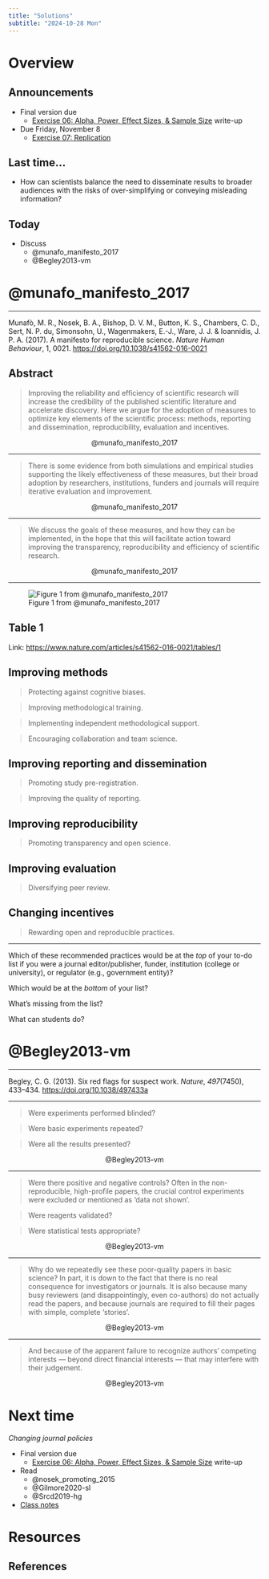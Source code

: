 ```yaml
---
title: "Solutions"
subtitle: "2024-10-28 Mon"
---
```


# Overview

## Announcements

- [Final version due]{.orange_due}
    - [Exercise 06: Alpha, Power, Effect Sizes, & Sample Size](../exercises/ex06-apes.qmd) write-up
- [Due Friday, November 8]{.orange_due}
    - [Exercise 07: Replication](../exercises/ex07-replication.qmd)

## Last time...

- How can scientists balance the need to disseminate results to broader audiences with the risks of over-simplifying or conveying misleading information?

## Today

- Discuss
    - @munafo_manifesto_2017
    - @Begley2013-vm

# @munafo_manifesto_2017

---

Munafò, M. R., Nosek, B. A., Bishop, D. V. M., Button, K. S., Chambers, C. D., Sert, N. P. du, Simonsohn, U., Wagenmakers, E.-J., Ware, J. J. & Ioannidis, J. P. A. (2017). A manifesto for reproducible science. *Nature Human Behaviour*, 1, 0021. <https://doi.org/10.1038/s41562-016-0021>

## Abstract

>Improving the reliability and efficiency of scientific research will increase the credibility of the published scientific literature and accelerate discovery. Here we argue for the adoption of measures to optimize key elements of the scientific process: methods, reporting and dissemination, reproducibility, evaluation and incentives. 

<p style="text-align:center;">
@munafo_manifesto_2017
</p>

---

>There is some evidence from both simulations and empirical studies supporting the likely effectiveness of these measures, but their broad adoption by researchers, institutions, funders and journals will require iterative evaluation and improvement. 

<p style="text-align:center;">
@munafo_manifesto_2017
</p>

---

>We discuss the goals of these measures, and how they can be implemented, in the hope that this will facilitate action toward improving the transparency, reproducibility and efficiency of scientific research.

<p style="text-align:center;">
@munafo_manifesto_2017
</p>

---

![Figure 1 from @munafo_manifesto_2017](https://media.springernature.com/lw685/springer-static/image/art%3A10.1038%2Fs41562-016-0021/MediaObjects/41562_2016_Article_BFs415620160021_Fig1_HTML.jpg?as=webp){fig-align="center"}

## Table 1

Link: <https://www.nature.com/articles/s41562-016-0021/tables/1>

## Improving methods

>Protecting against cognitive biases.

>Improving methodological training.

>Implementing independent methodological support.

>Encouraging collaboration and team science.

## Improving reporting and dissemination

>Promoting study pre-registration.

>Improving the quality of reporting.

## Improving reproducibility

>Promoting transparency and open science.

## Improving evaluation

>Diversifying peer review.

## Changing incentives

>Rewarding open and reproducible practices.

---

::: {.callout-note}

Which of these recommended practices would be at the *top* of your to-do list if you were a journal editor/publisher, funder, institution (college or university), or regulator (e.g., government entity)?

Which would be at the *bottom* of your list?

What's missing from the list?

What can students do?

:::

# @Begley2013-vm

---

Begley, C. G. (2013). Six red flags for suspect work. *Nature*, *497*(7450), 433–434. <https://doi.org/10.1038/497433a>

---

>Were experiments performed blinded?

>Were basic experiments repeated?

>Were all the results presented?

<p style="text-align:center;">
@Begley2013-vm
</p>

---

>Were there positive and negative controls? Often in the non-reproducible, high-profile papers, the crucial control experiments were excluded or mentioned as 'data not shown'.

>Were reagents validated?

>Were statistical tests appropriate?

<p style="text-align:center;">
@Begley2013-vm
</p>

---

>Why do we repeatedly see these poor-quality papers in basic science? In part, it is down to the fact that there is no real consequence for investigators or journals. It is also because many busy reviewers (and disappointingly, even co-authors) do not actually read the papers, and because journals are required to fill their pages with simple, complete 'stories'.

<p style="text-align:center;">
@Begley2013-vm
</p>

---

>And because of the apparent failure to recognize authors' competing interests — beyond direct financial interests — that may interfere with their judgement.

<p style="text-align:center;">
@Begley2013-vm
</p>

# Next time

*Changing journal policies*

- [Final version due]{.orange_due}
    - [Exercise 06: Alpha, Power, Effect Sizes, & Sample Size](../exercises/ex06-apes.qmd) write-up
- Read
    - @nosek_promoting_2015
    - @Gilmore2020-sl
    - @Srcd2019-hg
- [Class notes](wk10-2024-10-30-journal-practices.qmd)

# Resources

## References
